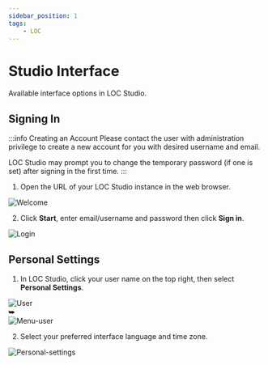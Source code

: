 ```yaml
---
sidebar_position: 1
tags:
    - LOC
---
```


# Studio Interface

Available interface options in LOC Studio.

## Signing In

:::info Creating an Account
Please contact the user with administration privilege to create a new account for you with desired username and email.

LOC Studio may prompt you to change the temporary password (if one is set) after signing in the first time.
:::

1. Open the URL of your LOC Studio instance in the web browser.

<div className="center-padded-sm">
    <img src={require("./img/Welcome.png").default} alt="Welcome" />
</div>

2. Click **Start**, enter email/username and password then click **Sign in**.

<div className="center-padded-sm">
    <img src={require("./img/Login.png").default} alt="Login" />
</div>

## Personal Settings

1. In LOC Studio, click your user name on the top right, then select **Personal Settings**.

<div className="gridEqual">
    <div className="right-padded-sm">
        <img src={require("./img/User.png").default} alt="User" />
    </div>
    <div className="center">⮩</div>
    <div className="padded-sm">
        <img src={require("./img/Menu-user.png").default} alt="Menu-user" />
    </div>
</div>

2. Select your preferred interface language and time zone.

<div className="center-padded-sm">
    <img
        src={require("./img/Personal-settings.png").default}
        alt="Personal-settings"
    />
</div>
